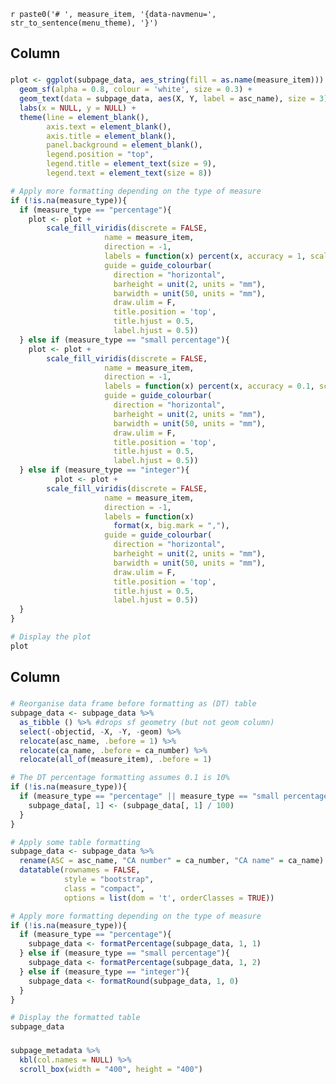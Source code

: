 `r paste0('# ', measure_item, '{data-navmenu=', str_to_sentence(menu_theme), '}')`

Column {data-width=600}
-----------------------------------------------------------------------

### 
```r
plot <- ggplot(subpage_data, aes_string(fill = as.name(measure_item))) +
  geom_sf(alpha = 0.8, colour = 'white', size = 0.3) +
  geom_text(data = subpage_data, aes(X, Y, label = asc_name), size = 3) +
  labs(x = NULL, y = NULL) +
  theme(line = element_blank(),
        axis.text = element_blank(),
        axis.title = element_blank(),
        panel.background = element_blank(),
        legend.position = "top",
        legend.title = element_text(size = 9),
        legend.text = element_text(size = 8))

# Apply more formatting depending on the type of measure
if (!is.na(measure_type)){
  if (measure_type == "percentage"){
    plot <- plot +
        scale_fill_viridis(discrete = FALSE,
                     name = measure_item,
                     direction = -1,
                     labels = function(x) percent(x, accuracy = 1, scale = 1),
                     guide = guide_colourbar(
                       direction = "horizontal",
                       barheight = unit(2, units = "mm"),
                       barwidth = unit(50, units = "mm"),
                       draw.ulim = F,
                       title.position = 'top',
                       title.hjust = 0.5,
                       label.hjust = 0.5)) 
  } else if (measure_type == "small percentage"){
    plot <- plot +
        scale_fill_viridis(discrete = FALSE,
                     name = measure_item,
                     direction = -1,
                     labels = function(x) percent(x, accuracy = 0.1, scale = 1),
                     guide = guide_colourbar(
                       direction = "horizontal",
                       barheight = unit(2, units = "mm"),
                       barwidth = unit(50, units = "mm"),
                       draw.ulim = F,
                       title.position = 'top',
                       title.hjust = 0.5,
                       label.hjust = 0.5)) 
  } else if (measure_type == "integer"){
          plot <- plot +
        scale_fill_viridis(discrete = FALSE,
                     name = measure_item,
                     direction = -1,
                     labels = function(x)
                       format(x, big.mark = ","),
                     guide = guide_colourbar(
                       direction = "horizontal",
                       barheight = unit(2, units = "mm"),
                       barwidth = unit(50, units = "mm"),
                       draw.ulim = F,
                       title.position = 'top',
                       title.hjust = 0.5,
                       label.hjust = 0.5)) 
  }
}

# Display the plot
plot
```

Column {data-width=400}
-----------------------------------------------------------------------

### {data-height=550}

```r
# Reorganise data frame before formatting as (DT) table
subpage_data <- subpage_data %>% 
  as_tibble () %>% #drops sf geometry (but not geom column)
  select(-objectid, -X, -Y, -geom) %>% 
  relocate(asc_name, .before = 1) %>%
  relocate(ca_name, .before = ca_number) %>% 
  relocate(all_of(measure_item), .before = 1)

# The DT percentage formatting assumes 0.1 is 10%
if (!is.na(measure_type)){
  if (measure_type == "percentage" || measure_type == "small percentage"){
    subpage_data[, 1] <- (subpage_data[, 1] / 100)
  }
}

# Apply some table formatting
subpage_data <- subpage_data %>% 
  rename(ASC = asc_name, "CA number" = ca_number, "CA name" = ca_name) %>%
  datatable(rownames = FALSE,
            style = "bootstrap",
            class = "compact",
            options = list(dom = 't', orderClasses = TRUE))

# Apply more formatting depending on the type of measure
if (!is.na(measure_type)){
  if (measure_type == "percentage"){
    subpage_data <- formatPercentage(subpage_data, 1, 1)
  } else if (measure_type == "small percentage"){
    subpage_data <- formatPercentage(subpage_data, 1, 2)
  } else if (measure_type == "integer"){
    subpage_data <- formatRound(subpage_data, 1, 0)
  }
}

# Display the formatted table
subpage_data
```

### {data-height=450}

```r
subpage_metadata %>% 
  kbl(col.names = NULL) %>% 
  scroll_box(width = "400", height = "400")
```
